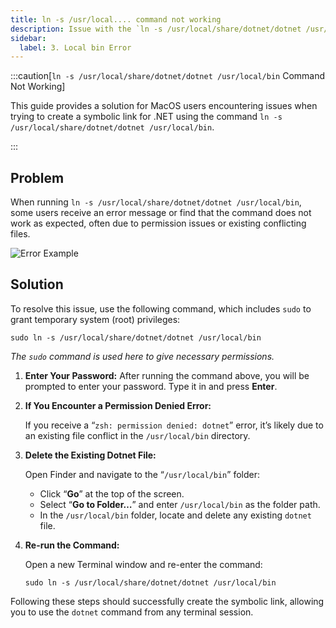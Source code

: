 ```yaml
---
title: ln -s /usr/local.... command not working
description: Issue with the `ln -s /usr/local/share/dotnet/dotnet /usr/local/bin` command not working on MacOS, and how to fix it.
sidebar:
  label: 3. Local bin Error
---
```



:::caution[`ln -s /usr/local/share/dotnet/dotnet /usr/local/bin` Command Not Working]

This guide provides a solution for MacOS users encountering issues when trying to create a symbolic link for .NET using the command `ln -s /usr/local/share/dotnet/dotnet /usr/local/bin`.

:::

## Problem

When running `ln -s /usr/local/share/dotnet/dotnet /usr/local/bin`, some users receive an error message or find that the command does not work as expected, often due to permission issues or existing conflicting files.

![Error Example](https://i.imgur.com/MJgfrXW.png)

## Solution

To resolve this issue, use the following command, which includes `sudo` to grant temporary system (root) privileges:

```shell
sudo ln -s /usr/local/share/dotnet/dotnet /usr/local/bin
```

*The `sudo` command is used here to give necessary permissions.*

<Steps>

1. **Enter Your Password:** After running the command above, you will be prompted to enter your password. Type it in and press **Enter**.

2. **If You Encounter a Permission Denied Error:**
  
   If you receive a “`zsh: permission denied: dotnet`” error, it’s likely due to an existing file conflict in the `/usr/local/bin` directory.

3. **Delete the Existing Dotnet File:**

    Open Finder and navigate to the “`/usr/local/bin`” folder:
    - Click “**Go**” at the top of the screen.
    - Select “**Go to Folder…**” and enter `/usr/local/bin` as the folder path.
    - In the `/usr/local/bin` folder, locate and delete any existing `dotnet` file.

4. **Re-run the Command:**

    Open a new Terminal window and re-enter the command:

    ```shell
    sudo ln -s /usr/local/share/dotnet/dotnet /usr/local/bin
    ```

</Steps>

Following these steps should successfully create the symbolic link, allowing you to use the `dotnet` command from any terminal session.
